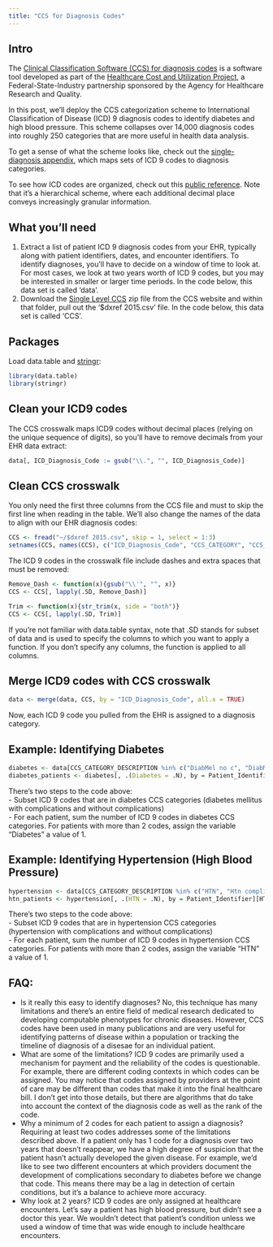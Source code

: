 ```yaml
---
title: "CCS for Diagnosis Codes"
---
```


## Intro
The [Clinical Classification Software (CCS) for diagnosis codes](https://www.hcup-us.ahrq.gov/toolssoftware/ccs/ccs.jsp) is a software tool developed as part of the [Healthcare Cost and Utilization Project](https://www.hcup-us.ahrq.gov/overview.jsp), a Federal-State-Industry partnership sponsored by the Agency for Healthcare Research and Quality.  

In this post, we'll deploy the CCS categorization scheme to International Classification of Disease (ICD) 9 diagnosis codes to identify diabetes and high blood pressure. This scheme collapses over 14,000 diagnosis codes into roughly 250 categories that are more useful in health data analysis.  

To get a sense of what the scheme looks like, check out the [single-diagnosis appendix](https://www.hcup-us.ahrq.gov/toolssoftware/ccs/AppendixASingleDX.txt), which maps sets of ICD 9 codes to diagnosis categories.  

To see how ICD codes are organized, check out this [public reference](http://www.icd9data.com/). Note that it's a hierarchical scheme, where each additional decimal place conveys increasingly granular information.  

## What you'll need  
1) Extract a list of patient ICD 9 diagnosis codes from your EHR, typically along with patient identifiers, dates, and encounter identifiers. To identify diagnoses, you'll have to decide on a window of time to look at. For most cases, we look at two years worth of ICD 9 codes, but you may be interested in smaller or larger time periods. In the code below, this data set is called 'data'.  
2) Download the [Single Level CCS](https://www.hcup-us.ahrq.gov/toolssoftware/ccs/Single_Level_CCS_2015.zip) zip file from the CCS website and within that folder, pull out the '$dxref 2015.csv' file. In the code below, this data set is called 'CCS'.  

## Packages  
Load data.table and [stringr](http://cran.r-project.org/web/packages/stringr/stringr.pdf):  
``` r
library(data.table)
library(stringr)
```

## Clean your ICD9 codes  
The CCS crosswalk maps ICD9 codes without decimal places (relying on the unique sequence of digits), so you'll have to remove decimals from your EHR data extract:  
```r
data[, ICD_Diagnosis_Code := gsub("\\.", "", ICD_Diagnosis_Code)]
```

## Clean CCS crosswalk  
You only need the first three columns from the CCS file and must to skip the first line when reading in the table. We'll also change the names of the data to align with our EHR diagnosis codes:  
```r
CCS <- fread("~/$dxref 2015.csv", skip = 1, select = 1:3)
setnames(CCS, names(CCS), c("ICD_Diagnosis_Code", "CCS_CATEGORY", "CCS_CATEGORY_DESCRIPTION"))
```

The ICD 9 codes in the crosswalk file include dashes and extra spaces that must be removed:  
```r
Remove_Dash <- function(x){gsub("\\'", "", x)}
CCS <- CCS[, lapply(.SD, Remove_Dash)]

Trim <- function(x){str_trim(x, side = "both")}
CCS <- CCS[, lapply(.SD, Trim)]
```
If you're not familiar with data.table syntax, note that .SD stands for subset of data and is used to specify the columns to which you want to apply a function. If you don't specify any columns, the function is applied to all columns.  

## Merge ICD9 codes with CCS crosswalk
```r
data <- merge(data, CCS, by = "ICD_Diagnosis_Code", all.x = TRUE)
```
Now, each ICD 9 code you pulled from the EHR is assigned to a diagnosis category.  

## Example: Identifying Diabetes
```r
diabetes <- data[CCS_CATEGORY_DESCRIPTION %in% c("DiabMel no c", "DiabMel w/cm")]
diabetes_patients <- diabetes[, .(Diabetes = .N), by = Patient_Identifier][Diabetes >= 2][, Diabetes := 1]
```
There's two steps to the code above:  
- Subset ICD 9 codes that are in diabetes CCS categories (diabetes mellitus with complications and without complications)  
- For each patient, sum the number of ICD 9 codes in diabetes CCS categories. For patients with more than 2 codes, assign the variable "Diabetes" a value of 1.  

## Example: Identifying Hypertension (High Blood Pressure)
```r
hypertension <- data[CCS_CATEGORY_DESCRIPTION %in% c("HTN", "Htn complicn")]
htn_patients <- hypertension[, .(HTN = .N), by = Patient_Identifier][HTN >= 2][, HTN := 1]
```
There's two steps to the code above:  
- Subset ICD 9 codes that are in hypertension CCS categories (hypertension with complications and without complications)  
- For each patient, sum the number of ICD 9 codes in hypertension CCS categories. For patients with more than 2 codes, assign the variable "HTN" a value of 1.  

## FAQ:  
- Is it really this easy to identify diagnoses? No, this technique has many limitations and there's an entire field of medical research dedicated to developing computable phenotypes for chronic diseases. However, CCS codes have been used in many publications and are very useful for identifying patterns of disease within a population or tracking the timeline of diagnosis of a disesae for an individual patient.  
- What are some of the limitations? ICD 9 codes are primarily used a mechanism for payment and the reliability of the codes is questionable. For example, there are different coding contexts in which codes can be assigned. You may notice that codes assigned by providers at the point of care may be different than codes that make it into the final healthcare bill. I don't get into those details, but there are algorithms that do take into account the context of the diagnosis code as well as the rank of the code.  
- Why a minimum of 2 codes for each patient to assign a diagnosis? Requiring at least two codes addresses some of the limitations described above. If a patient only has 1 code for a diagnosis over two years that doesn't reappear, we have a high degree of suspicion that the patient hasn't actually developed the given disease. For example, we'd like to see two different encounters at which providers document the development of complications secondary to diabetes before we change that code. This means there may be a lag in detection of certain conditions, but it's a balance to achieve more accuracy.  
- Why look at 2 years? ICD 9 codes are only assigned at healthcare encounters. Let's say a patient has high blood pressure, but didn't see a doctor this year. We wouldn't detect that patient's condition unless we used a window of time that was wide enough to include healthcare encounters.  